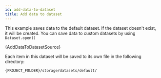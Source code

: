 ```yaml
---
id: add-data-to-dataset
title: Add data to dataset
---
```



This example saves data to the default dataset. If the dataset doesn't exist, it will be created.
You can save data to custom datasets by using <ApiLink to="core/class/Dataset#open">`Dataset.open()`</ApiLink>

<CodeBlock className="language-js">
	{AddDataToDatasetSource}
</CodeBlock>

Each item in this dataset will be saved to its own file in the following directory:

```bash
{PROJECT_FOLDER}/storage/datasets/default/
```
